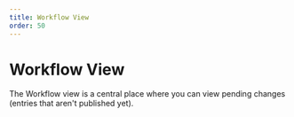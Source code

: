 ```yaml
---
title: Workflow View
order: 50
---
```

# Workflow View

The Workflow view is a central place where you can view pending changes (entries that aren't published yet).

